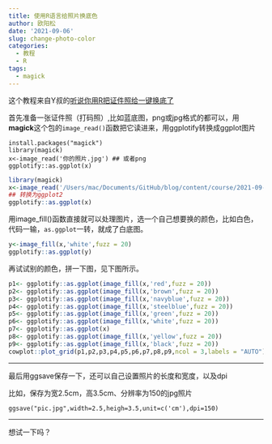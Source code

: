 ```yaml
---
title: 使用R语言给照片换底色
author: 欧阳松
date: '2021-09-06'
slug: change-photo-color
categories:
  - 教程
  - R
tags:
  - magick
---
```


这个教程来自Y叔的[听说你用R把证件照给一键换底了](https://mp.weixin.qq.com/s/ZX4iHCHeGvtfCBl5-v5GVw)


首先准备一张证件照（打码照）,比如蓝底图，png或jpg格式的都可以，用**magick**这个包的`image_read()`函数把它读进来，用ggplotify转换成ggplot图片
```
install.packages("magick")
library(magick)
x<-image_read('你的照片.jpg') ## 或者png
ggplotify::as.ggplot(x)
```

```r
library(magick)
x<-image_read('/Users/mac/Documents/GitHub/blog/content/course/2021-09-06-使用r语言给照片换底色/photo.jpg')
## 转换为ggplot2
ggplotify::as.ggplot(x)
```

用image_fill()函数直接就可以处理图片，选一个自己想要换的颜色，比如白色，代码一输，`as.ggplot`一转，就成了白底图。

```r
y<-image_fill(x,'white',fuzz = 20)
ggplotify::as.ggplot(y)
```

再试试别的颜色，拼一下图，见下图所示。

```r
p1<- ggplotify::as.ggplot(image_fill(x,'red',fuzz = 20))
p2<- ggplotify::as.ggplot(image_fill(x,'brown',fuzz = 20))
p3<- ggplotify::as.ggplot(image_fill(x,'navyblue',fuzz = 20))
p4<- ggplotify::as.ggplot(image_fill(x,'steelblue',fuzz = 20))
p5<- ggplotify::as.ggplot(image_fill(x,'green',fuzz = 20))
p6<- ggplotify::as.ggplot(image_fill(x,'white',fuzz = 20))
p7<- ggplotify::as.ggplot(x)
p8<- ggplotify::as.ggplot(image_fill(x,'yellow',fuzz = 20))
p9<- ggplotify::as.ggplot(image_fill(x,'black',fuzz = 20))
cowplot::plot_grid(p1,p2,p3,p4,p5,p6,p7,p8,p9,ncol = 3,labels = "AUTO")
```

---

最后用ggsave保存一下，还可以自己设置照片的长度和宽度，以及dpi

比如，保存为宽2.5cm，高3.5cm、分辨率为150的jpg照片

```
ggsave("pic.jpg",width=2.5,heigh=3.5,unit=c('cm'),dpi=150)
```
---

想试一下吗？

